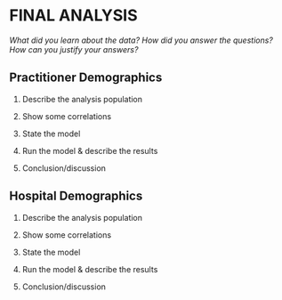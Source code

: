 # FINAL ANALYSIS {#final}

*What did you learn about the data? How did you answer the questions? How can you justify your answers?*


## Practitioner Demographics

1. Describe the analysis population

2. Show some correlations

3. State the model

4. Run the model & describe the results

5. Conclusion/discussion



## Hospital Demographics


1. Describe the analysis population

2. Show some correlations

3. State the model

4. Run the model & describe the results

5. Conclusion/discussion

